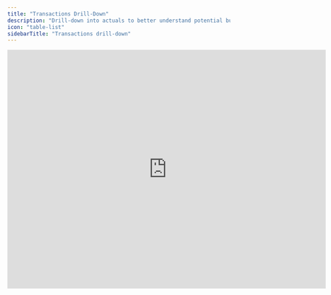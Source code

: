 ```yaml
---
title: "Transactions Drill-Down"
description: "Drill-down into actuals to better understand potential budget variance."
icon: "table-list"
sidebarTitle: "Transactions drill-down"
---
```


<iframe width="720" height="540" src="https://www.loom.com/embed/090c1fa732ff43f88ef2d13ee16ca4e1?sid=253c2b56-337d-4ed5-9a88-4da19e596c2d" frameborder="0" webkitallowfullscreen mozallowfullscreen allowfullscreen />

## Overview

Transaction drill-downs enable you to more efficiently understand variances in your model. They can be viewed directly from the model view and give you a better understanding of the transactions that make up each number in your model.

## Basics

### Transactions drill-down

First, select the cell for which you want to view transactions to enable the transactions drill-down. Then, select *Transactions* from the top bar. This will open a side drawer displaying a complete list of all transactions posted from the accounts mapped to the specific rows within the selected month.

### Converted transactions

If actuals from your accounting system are converted using Francis' built-in features, both the converted and original transaction values will be accessible in the transactions drill-down. This ensures that transactions can be easily viewed and traced back to their source.

### Balance sheet transactions

Francis accumulates balance sheet accounts from accounting integrations. Note that the transactions drill-down only shows monthly posted transactions and not starting values. Consequently, if balance sheet accounts remain unchanged month over month, no transactions will appear when enabling drill-down.